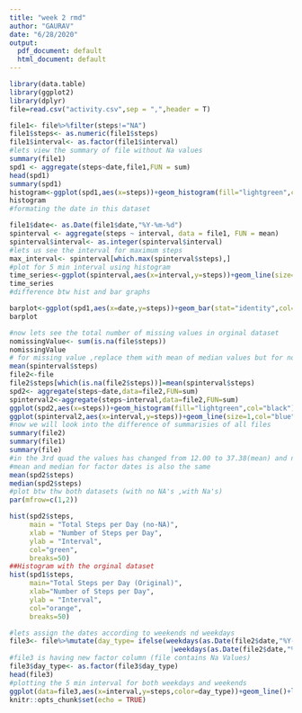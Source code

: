 ---
title: "week 2 rmd"
author: "GAURAV"
date: "6/28/2020"
output:
  pdf_document: default
  html_document: default
---

```{r setup}
library(data.table)
library(ggplot2)
library(dplyr)
file=read.csv("activity.csv",sep = ",",header = T)

file1<- file%>%filter(steps!="NA")
file1$steps<- as.numeric(file1$steps)
file1$interval<- as.factor(file1$interval)
#lets view the summary of file without Na values
summary(file1)
spd1 <- aggregate(steps~date,file1,FUN = sum)
head(spd1)
summary(spd1)
histogram<-ggplot(spd1,aes(x=steps))+geom_histogram(fill="lightgreen",col="black")
histogram
#formating the date in this dataset

file1$date<- as.Date(file1$date,"%Y-%m-%d")
spinterval <- aggregate(steps ~ interval, data = file1, FUN = mean)
spinterval$interval<- as.integer(spinterval$interval)
#lets us see the interval for maximum steps
max_interval<- spinterval[which.max(spinterval$steps),]
#plot for 5 min interval using histogram
time_series<-ggplot(spinterval,aes(x=interval,y=steps))+geom_line(size=1,col="blue")
time_series
#difference btw hist and bar graphs

barplot<-ggplot(spd1,aes(x=date,y=steps))+geom_bar(stat="identity",col="black",fill="lightblue")
barplot

#now lets see the total number of missing values in orginal dataset
nomissingValue<- sum(is.na(file$steps))
nomissingValue
# for missing value ,replace them with mean of median values but for now i am using mean value
mean(spinterval$steps)
file2<-file
file2$steps[which(is.na(file2$steps))]=mean(spinterval$steps)
spd2<- aggregate(steps~date,data=file2,FUN=sum)
spinterval2<-aggregate(steps~interval,data=file2,FUN=sum)
ggplot(spd2,aes(x=steps))+geom_histogram(fill="lightgreen",col="black")
ggplot(spinterval2,aes(x=interval,y=steps))+geom_line(size=1,col="blue")
#now we will look into the difference of summarisies of all files
summary(file2)
summary(file1)
summary(file)
#in the 3rd quad the values has changed from 12.00 to 37.38(mean) and no other effect 
#mean and median for factor dates is also the same
mean(spd2$steps)
median(spd2$steps)
#plot btw thw both datasets (with no NA's ,with Na's)
par(mfrow=c(1,2))

hist(spd2$steps, 
     main = "Total Steps per Day (no-NA)", 
     xlab = "Number of Steps per Day", 
     ylab = "Interval",
     col="green",
     breaks=50)
##Histogram with the orginal dataset
hist(spd1$steps, 
     main="Total Steps per Day (Original)", 
     xlab="Number of Steps per Day", 
     ylab = "Interval",
     col="orange",
     breaks=50)

#lets assign the dates according to weekends nd weekdays
file3<- file%>%mutate(day_type= ifelse(weekdays(as.Date(file2$date,"%Y-%m-%d")) =="Saturday"
                                        |weekdays(as.Date(file2$date,"%Y-%m-%d")) =="Sunday","Weekends","Weekdays"))
#file3 is having new factor column (file contains Na Values)
file3$day_type<- as.factor(file3$day_type)
head(file3)
#plotting the 5 min interval for both weekdays and weekends
ggplot(data=file3,aes(x=interval,y=steps,color=day_type))+geom_line()+labs(title = "weekend vs weekdays total number of steps",x="interval",y="no of steps")+facet_wrap(~day_type,ncol = 1,nrow = 2)
knitr::opts_chunk$set(echo = TRUE)
```

